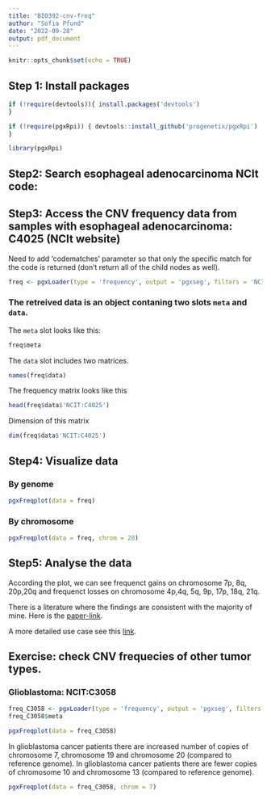 ```yaml
---
title: "BIO392-cnv-freq"
author: "Sofia Pfund"
date: "2022-09-28"
output: pdf_document
---
```


```r
knitr::opts_chunk$set(echo = TRUE)
```

## Step 1: Install packages

```r
if (!require(devtools)){ install.packages('devtools')
}
```

```r
if (!require(pgxRpi)) { devtools::install_github('progenetix/pgxRpi')
}

library(pgxRpi)
```

## Step2: Search esophageal adenocarcinoma NCIt code: 

## Step3: Access the CNV frequency data from samples with esophageal adenocarcinoma: C4025 (NCIt website)

Need to add 'codematches' parameter so that only the specific match for the code is returned (don't return all of the child nodes as well).

```r
freq <- pgxLoader(type = 'frequency', output = 'pgxseg', filters = 'NCIT:C4025', codematches = TRUE)
```

### The retreived data is an object contaning two slots `meta` and `data`.

The `meta` slot looks like this:

```r
freq$meta
```

The `data` slot includes two matrices.

```r
names(freq$data)
```

The frequency matrix looks like this

```r
head(freq$data$'NCIT:C4025')
```

Dimension of this matrix

```r
dim(freq$data$'NCIT:C4025')
```

## Step4: Visualize data

### By genome

```r
pgxFreqplot(data = freq)
```

### By chromosome

```r
pgxFreqplot(data = freq, chrom = 20)
```

## Step5: Analyse the data

According the plot, we can see frequenct gains on chromosome 7p, 8q, 20p,20q 
and frequenct losses on chromosome 4p,4q, 5q, 9p, 17p, 18q, 21q.

There is a literature where the findings are consistent with the majority of mine. Here is the [paper-link](https://www.nature.com/articles/modpathol2008150).

A more detailed use case see this [link](https://htmlpreview.github.io/?https://github.com/progenetix/pgxRpi/blob/main/vignettes/Introduction_2_loadfrequency.html).

## Exercise: check CNV frequecies of other tumor types.

### Glioblastoma: NCIT:C3058

```r
freq_C3058 <- pgxLoader(type = 'frequency', output = 'pgxseg', filters = 'NCIT:C3058', codematches = TRUE)
freq_C3058$meta
```
```r
pgxFreqplot(data = freq_C3058)
```


In glioblastoma cancer patients there are increased number of copies of chromosome 7, chromosome 19 and chromosome 20 (compared to reference genome).
In glioblastoma cancer patients there are fewer copies of chromosome 10 and chromosome 13 (compared to reference genome).

```r
pgxFreqplot(data = freq_C3058, chrom = 7)
```
